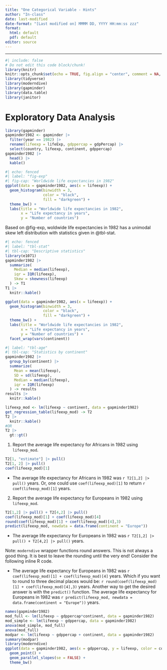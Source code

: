 ```yaml
---
title: "One Categorical Variable - Hints"
author: "In-class"
date: last-modified
date-format: "[Last modified on] MMMM DD, YYYY HH:mm:ss zzz"
format: 
  html: default
  pdf: default
editor: source
---
```


____________

```r
#| include: false
# Do not edit this code block/chunk!
library(knitr)
knitr::opts_chunk$set(echo = TRUE, fig.align = "center", comment = NA, message = FALSE,  warning = FALSE, fig.width = 16/2, fig.height = 9/2)
library(tidyverse)
library(moderndive)
library(gapminder)
library(data.table)
library(janitor)
```


# Exploratory Data Analysis

::: {.callout-caution icon="false" title="R Code"}
```r
library(gapminder)
gapminder1982 <- gapminder |> 
  filter(year == 1982) |> 
  rename(lifeexp = lifeExp, gdppercap = gdpPercap) |> 
  select(country, lifeexp, continent, gdppercap) 
gapminder1982 |> 
  head() |> 
  kable()
```

```r
#| echo: fenced
#| label: "fig-exp"
#| fig-cap: "Worldwide life expectancies in 1982"
ggplot(data = gapminder1982, aes(x = lifeexp)) +
  geom_histogram(binwidth = 3,
                 color = "black",
                 fill = "darkgreen") +
  theme_bw() +
  labs(title = "Worldwide life expectancies in 1982",
       x = "Life expectancy in years",
       y = "Number of countries")
```

Based on @fig-exp, woldwide life expectancies in 1982 has a unimodal skew left distribution with statistics given in @tbl-stat.

```r
#| echo: fenced
#| label: "tbl-stat"
#| tbl-cap: "Descriptive statistics" 
library(e1071)
gapminder1982 |> 
  summarize(
    Median = median(lifeexp),
    iqr = IQR(lifeexp),
    Skew = skewness(lifeexp)
  ) -> T1
T1 |> 
  knitr::kable()
```


```r
ggplot(data = gapminder1982, aes(x = lifeexp)) +
  geom_histogram(binwidth = 3,
                 color = "black",
                 fill = "darkgreen") +
  theme_bw() +
  labs(title = "Worldwide life expectancies in 1982",
       x = "Life expectancy in years",
       y = "Number of countries") +
  facet_wrap(vars(continent))
```

```r
#| label: "tbl-age"
#| tbl-cap: "Statistics by continent"
gapminder1982 |>
  group_by(continent) |>
  summarize(
    Mean = mean(lifeexp),
    SD = sd(lifeexp),
    Median = median(lifeexp),
    iqr = IQR(lifeexp)
  ) -> results
results |> 
  knitr::kable()
```

```r
lifeexp_mod <- lm(lifeexp ~ continent, data = gapminder1982)
get_regression_table(lifeexp_mod) -> T2
T2 |> 
  knitr::kable()
#OR
T2 |> 
  gt::gt()
```
:::



1. Report the average life expectancy for Africans in 1982 using `lifeexp_mod`.


```r
T2[1, "estimate"] |> pull()
T2[1, 2] |> pull()
coef(lifeexp_mod)[1]
```

+ The average life expectancy for Africans in 1982 was `r T2[1,2] |> pull()` years.  Or, one could use `coef(lifeexp_mod)[1]` to return `r  coef(lifeexp_mod)[1]` years. 


2. Report the average life expectancy for Europeans in 1982 using `lifeexp_mod`.



```r
T2[1,2] |> pull() + T2[4,2] |> pull()
coef(lifeexp_mod)[1] + coef(lifeexp_mod)[4]
round(coef(lifeexp_mod)[1] + coef(lifeexp_mod)[4],3)
predict(lifeexp_mod, newdata = data.frame(continent = "Europe"))
```


+ The average life expectancy for Europeans in 1982 was `r T2[1,2] |> pull() + T2[4,2] |> pull()` years.

Note: `moderndive` wrapper functions round answers.  This is not always a good thing.  It is best to leave the rounding until the very end! Consider the following inline R code.

+ The average life expectancy for Europeans in 1982 was `r coef(lifeexp_mod)[1] + coef(lifeexp_mod)[4]` years.  Which if you want to round to three decimal places would be: `r round(coef(lifeexp_mod)[1] + coef(lifeexp_mod)[4],3)` years.  Another way to get the desired answer is with the `predict()` function.  The average life expectancy for Europeans in 1982 was `r predict(lifeexp_mod, newdata = data.frame(continent = "Europe"))` years.

 

```r
names(gapminder1982)
mod_full <- lm(lifeexp ~ gdppercap*continent, data = gapminder1982)
mod_simple <- lm(lifeexp ~ gdppercap, data = gapminder1982)
anova(mod_simple, mod_full)
anova(mod_full)
modpar <- lm(lifeexp ~ gdppercap + continent, data = gapminder1982)
summary(modpar)
library(moderndive)
ggplot(data = gapminder1982, aes(x = gdppercap, y = lifeexp, color = continent)) + 
  geom_point() + 
  geom_parallel_slopes(se = FALSE) + 
  theme_bw()

```


